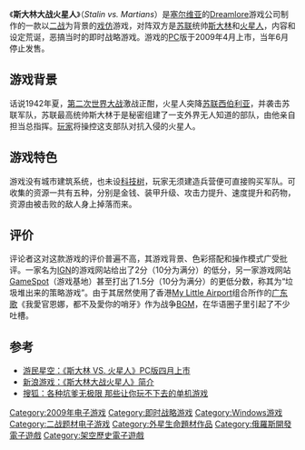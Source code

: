 {{NoteTA|G1=人名}}
{{Infobox VG
| title     = 斯大林大战火星人
| english   = Stalin vs. Martians
| image = File:Stalin vs Martians cover.jpg
| caption   = 
| developer = Black Wing Foundation <br/> Dreamlore <br/> N-Game
| publisher = Mezmer Games
| designer  = 
| engine    = 
| released  = 2009年4月29日
| genre     = [[即时战略|即时战略]]
| modes     = [[单人游戏|单人游戏]]
| platforms = [[Microsoft_Windows|Microsoft Windows]]
}}
《'''斯大林大战火星人'''》（''Stalin vs. Martians''）是[[塞尔维亚|塞尔维亚]]的[[Dreamlore|Dreamlore]]游戏公司制作的一款以[[二战|二战]]为背景的[[戏仿|戏仿]]游戏，对阵双方是[[苏联|苏联]]统帅[[斯大林|斯大林]]和[[火星人|火星人]]，内容和设定荒诞，恶搞当时的即时战略游戏。游戏的[[个人电脑|PC]]版于2009年4月上市，当年6月停止发售。

== 游戏背景 ==
话说1942年夏，[[第二次世界大战|第二次世界大战]]激战正酣，火星人突降[[苏联|苏联]][[西伯利亚|西伯利亚]]，并袭击苏联军队，苏联最高统帅斯大林于是秘密组建了一支外界无人知道的部队，由他亲自担当总指挥。[[玩家|玩家]]将操控这支部队对抗入侵的火星人。

== 游戏特色 ==
游戏没有城市建筑系统，也未设[[科技树|科技树]]，玩家无须建造兵营便可直接购买军队。可收集的资源一共有五种，分别是金钱、装甲升级、攻击力提升、速度提升和药物，资源由被击败的敌人身上掉落而来。

== 评价 ==
评论者这对这款游戏的评价普遍不高，其游戏背景、色彩搭配和操作模式广受批评。一家名为[[IGN|IGN]]的游戏网站给出了2分（10分为满分）的低分，另一家游戏网站[[GameSpot|GameSpot]]（游戏基地）甚至打出了1.5分（10分为满分）的更低分数，称其为“垃圾堆出来的策略游戏”。由于其居然使用了香港[[My_Little_Airport|My Little Airport]]组合所作的[[广东歌|广东歌]]《我愛官恩娜，都不及愛你的哨牙》作为战争[[BGM|BGM]]，在华语圈子里引起了不少吐槽。

== 参考 ==
*[http://www.gamersky.com/news/200903/136458.shtml  游民星空：《斯大林 VS. 火星人》PC版四月上市] {{Wayback|url=http://www.gamersky.com/news/200903/136458.shtml |date=20200602182228 }}
*[http://games.sina.com.cn/j/n/2011-06-16/1359506556.shtml 新浪游戏：《斯大林大战火星人》简介] {{Wayback|url=http://games.sina.com.cn/j/n/2011-06-16/1359506556.shtml |date=20200602182231 }}
*[http://roll.sohu.com/20110628/n311923631.shtml 搜狐：各种坑爹无极限 那些让你玩不下去的单机游戏]{{dead link|date=2018年3月 |bot=InternetArchiveBot |fix-attempted=yes }}

{{DEFAULTSORT:Stalin vs. Martians}}
[[Category:2009年电子游戏|Category:2009年电子游戏]]
[[Category:即时战略游戏|Category:即时战略游戏]]
[[Category:Windows游戏|Category:Windows游戏]]
[[Category:二战题材电子游戏|Category:二战题材电子游戏]]
[[Category:外星生命題材作品|Category:外星生命題材作品]]
[[Category:俄羅斯開發電子遊戲|Category:俄羅斯開發電子遊戲]]
[[Category:架空歷史電子遊戲|Category:架空歷史電子遊戲]]